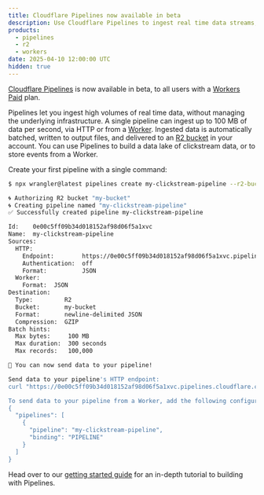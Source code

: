 ```yaml
---
title: Cloudflare Pipelines now available in beta
description: Use Cloudflare Pipelines to ingest real time data streams, and load into R2.
products:
  - pipelines
  - r2
  - workers
date: 2025-04-10 12:00:00 UTC
hidden: true
---
```


[Cloudflare Pipelines](/pipelines) is now available in beta, to all users with a [Workers Paid](/workers/platform/pricing) plan.

Pipelines let you ingest high volumes of real time data, without managing the underlying infrastructure. A single pipeline can ingest up to 100 MB of data per second, via HTTP or from a [Worker](/workers). Ingested data is automatically batched, written to output files, and delivered to an [R2 bucket](/r2) in your account. You can use Pipelines to build a data lake of clickstream data, or to store events from a Worker.

Create your first pipeline with a single command:

```bash title="Create a pipeline"
$ npx wrangler@latest pipelines create my-clickstream-pipeline --r2-bucket my-bucket

🌀 Authorizing R2 bucket "my-bucket"
🌀 Creating pipeline named "my-clickstream-pipeline"
✅ Successfully created pipeline my-clickstream-pipeline

Id:    0e00c5ff09b34d018152af98d06f5a1xvc
Name:  my-clickstream-pipeline
Sources:
  HTTP:
    Endpoint:        https://0e00c5ff09b34d018152af98d06f5a1xvc.pipelines.cloudflare.com/
    Authentication:  off
    Format:          JSON
  Worker:
    Format:  JSON
Destination:
  Type:         R2
  Bucket:       my-bucket
  Format:       newline-delimited JSON
  Compression:  GZIP
Batch hints:
  Max bytes:     100 MB
  Max duration:  300 seconds
  Max records:   100,000

🎉 You can now send data to your pipeline!

Send data to your pipeline's HTTP endpoint:
curl "https://0e00c5ff09b34d018152af98d06f5a1xvc.pipelines.cloudflare.com/" -d '[{ ...JSON_DATA... }]'

To send data to your pipeline from a Worker, add the following configuration to your config file:
{
  "pipelines": [
    {
      "pipeline": "my-clickstream-pipeline",
      "binding": "PIPELINE"
    }
  ]
}
```

Head over to our [getting started guide](/pipelines/getting-started) for an in-depth tutorial to building with Pipelines.
